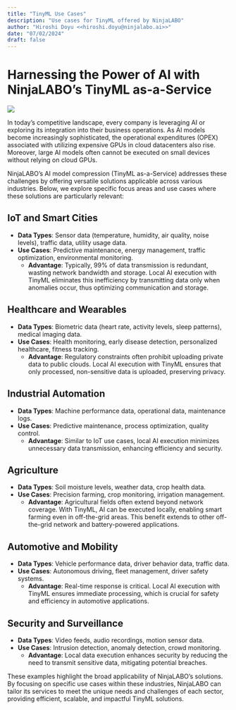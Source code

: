 ```yaml
---
title: "TinyML Use Cases"
description: "Use cases for TinyML offered by NinjaLABO"
author: "Hiroshi Doyu <<hiroshi.doyu@ninjalabo.ai>>"
date: "07/02/2024"
draft: false
---
```

# Harnessing the Power of AI with NinjaLABO's TinyML as-a-Service

![](images/tinymlusecases.png)

In today's competitive landscape, every company is leveraging AI or exploring its integration into their business operations. As AI models become increasingly sophisticated, the operational expenditures (OPEX) associated with utilizing expensive GPUs in cloud datacenters also rise. Moreover, large AI models often cannot be executed on small devices without relying on cloud GPUs.

NinjaLABO's AI model compression (TinyML as-a-Service) addresses these challenges by offering versatile solutions applicable across various industries. Below, we explore specific focus areas and use cases where these solutions are particularly relevant:

## IoT and Smart Cities
- **Data Types**: Sensor data (temperature, humidity, air quality, noise levels), traffic data, utility usage data.
- **Use Cases**: Predictive maintenance, energy management, traffic optimization, environmental monitoring.
  - **Advantage**: Typically, 99% of data transmission is redundant, wasting network bandwidth and storage. Local AI execution with TinyML eliminates this inefficiency by transmitting data only when anomalies occur, thus optimizing communication and storage.

## Healthcare and Wearables
- **Data Types**: Biometric data (heart rate, activity levels, sleep patterns), medical imaging data.
- **Use Cases**: Health monitoring, early disease detection, personalized healthcare, fitness tracking.
  - **Advantage**: Regulatory constraints often prohibit uploading private data to public clouds. Local AI execution with TinyML ensures that only processed, non-sensitive data is uploaded, preserving privacy.

## Industrial Automation
- **Data Types**: Machine performance data, operational data, maintenance logs.
- **Use Cases**: Predictive maintenance, process optimization, quality control.
  - **Advantage**: Similar to IoT use cases, local AI execution minimizes unnecessary data transmission, enhancing efficiency and security.

## Agriculture
- **Data Types**: Soil moisture levels, weather data, crop health data.
- **Use Cases**: Precision farming, crop monitoring, irrigation management.
  - **Advantage**: Agricultural fields often extend beyond network coverage. With TinyML, AI can be executed locally, enabling smart farming even in off-the-grid areas. This benefit extends to other off-the-grid network and battery-powered applications.

## Automotive and Mobility
- **Data Types**: Vehicle performance data, driver behavior data, traffic data.
- **Use Cases**: Autonomous driving, fleet management, driver safety systems.
  - **Advantage**: Real-time response is critical. Local AI execution with TinyML ensures immediate processing, which is crucial for safety and efficiency in automotive applications.

## Security and Surveillance
- **Data Types**: Video feeds, audio recordings, motion sensor data.
- **Use Cases**: Intrusion detection, anomaly detection, crowd monitoring.
  - **Advantage**: Local data execution enhances security by reducing the need to transmit sensitive data, mitigating potential breaches.

These examples highlight the broad applicability of NinjaLABO's solutions. By focusing on specific use cases within these industries, NinjaLABO can tailor its services to meet the unique needs and challenges of each sector, providing efficient, scalable, and impactful TinyML solutions.